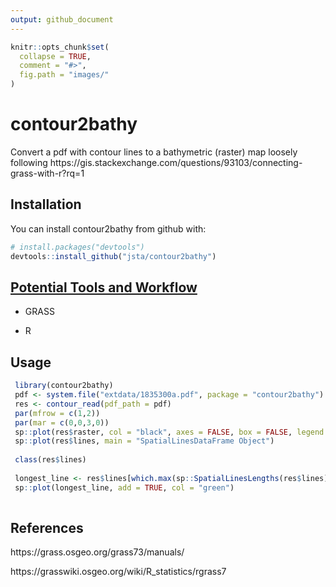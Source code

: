 ```yaml
---
output: github_document
---
```


<!-- README.md is generated from README.Rmd. Please edit that file -->

```r
knitr::opts_chunk$set(
  collapse = TRUE,
  comment = "#>",
  fig.path = "images/"
)
```

# contour2bathy

Convert a pdf with contour lines to a bathymetric (raster) map loosely following https://gis.stackexchange.com/questions/93103/connecting-grass-with-r?rq=1

## Installation

You can install contour2bathy from github with:

```r
# install.packages("devtools")
devtools::install_github("jsta/contour2bathy")
```

## [Potential Tools and Workflow](https://grasswiki.osgeo.org/wiki/Trace_vector_contours_from_a_scanned_map)

* GRASS

* R

## Usage



```r
 library(contour2bathy)
 pdf <- system.file("extdata/1835300a.pdf", package = "contour2bathy")
 res <- contour_read(pdf_path = pdf)
 par(mfrow = c(1,2))
 par(mar = c(0,0,3,0))
 sp::plot(res$raster, col = "black", axes = FALSE, box = FALSE, legend = FALSE, main = "Original PDF")
 sp::plot(res$lines, main = "SpatialLinesDataFrame Object")
 
 class(res$lines)
 
 longest_line <- res$lines[which.max(sp::SpatialLinesLengths(res$lines)),]
 sp::plot(longest_line, add = TRUE, col = "green")
 
```

## References
https://grass.osgeo.org/grass73/manuals/

https://grasswiki.osgeo.org/wiki/R_statistics/rgrass7


